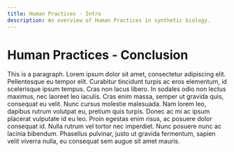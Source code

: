 ```yaml
---
title: Human Practices - Intro
description: An overview of Human Practices in synthetic biology.
---
```



# Human Practices - Conclusion
This is a paragraph.
Lorem ipsum dolor sit amet, consectetur adipiscing elit.
Pellentesque eu tempor elit. Curabitur tincidunt turpis ac
eros elementum, id scelerisque ipsum tempus. Cras non lacus
libero. In sodales odio non lectus maximus, nec laoreet leo
iaculis. Cras enim massa, semper ut gravida quis, consequat
eu velit. Nunc cursus molestie malesuada. Nam lorem leo,
dapibus rutrum volutpat eu, pretium quis turpis. Donec ac mi
ac ipsum placerat vulputate id eu leo. Proin egestas enim risus,
ac posuere dolor consequat id. Nulla rutrum vel tortor nec
imperdiet. Nunc posuere nunc ac lacinia bibendum. Phasellus
pulvinar, justo ut gravida fermentum, sapien velit viverra
nulla, eu consequat sem augue sit amet mauris.
